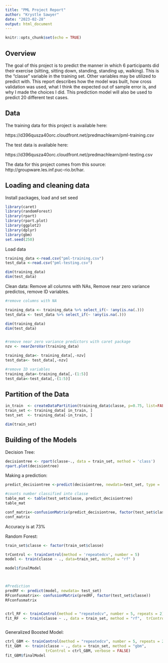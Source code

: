 ```yaml
---
title: "PML Project Report"
author: "Krystle Sawyer"
date: "2023-02-28"
output: html_document
---
```


```r
knitr::opts_chunk$set(echo = TRUE)
```

## Overview

The goal of this project is to predict the manner in which 6 participants did their exercise (sitting, sitting down, standing, standing up, walking). This is the "classe" variable in the training set. Other variables may be utilized to predict with. This report describes how the model was built, how cross validation was used, what I think the expected out of sample error is, and why I made the choices I did. This prediction model will also be used to predict 20 different test cases. 


## Data 
The training data for this project is available here: 

https://d396qusza40orc.cloudfront.net/predmachlearn/pml-training.csv

The test data is available here:

https://d396qusza40orc.cloudfront.net/predmachlearn/pml-testing.csv

The data for this project comes from this source: http://groupware.les.inf.puc-rio.br/har. 

## Loading and cleaning data

Install packages, load and set seed
```r
library(caret)
library(randomForest)
library(rpart)
library(rpart.plot)
library(ggplot2)
library(dplyr)
library(gbm)
set.seed(250)
```


Load data
```r
training_data <-read.csv("pml-training.csv")
test_data <-read.csv("pml-testing.csv")

dim(training_data)
dim(test_data)
```

Clean data: Remove all columns with NAs, Remove near zero variance predictos, remove ID variables. 
```r
#remove columns with NA

training_data <- training_data %>% select_if(~ !any(is.na(.)))
test_data <- test_data %>% select_if(~ !any(is.na(.)))

dim(training_data)
dim(test_data)


#remove near zero variance predictors with caret package
nzv <- nearZeroVar(training_data)

training_data<- training_data[,-nzv]
test_data<- test_data[,-nzv]

#remove ID variables
training_data<-training_data[,-(1:5)]
test_data<-test_data[,-(1:5)]

```

## Partition of the Data
```r
in_train  <- createDataPartition(training_data$classe, p=0.75, list=FALSE)
train_set <- training_data[ in_train, ]
test_set  <- training_data[-in_train, ]

dim(train_set)

```


## Building of the Models

Decision Tree:
```r

decisiontree <- rpart(classe~., data = train_set, method = 'class')
rpart.plot(decisiontree)
```
Making a prediction:
```r
predict_decisiontree <-predict(decisiontree, newdata=test_set, type = 'class')

#counts number classified into classe
table_mat <- table(test_set$classe, predict_decisiontree)
table_mat

```
```r
conf_matrix<-confusionMatrix(predict_decisiontree, factor(test_set$classe))
conf_matrix
```
Accuracy is at 73%


Random Forest:
```r
train_set$classe <- factor(train_set$classe)

trControl <- trainControl(method = 'repeatedcv', number = 5)
model <- train(classe ~ ., data=train_set, method = "rf" )

model$finalModel



#Prediction
predRF <- predict(model, newdata= test_set)
RFconfusmatrix<- confusionMatrix(predRF, factor(test_set$classe))
RFconfusmatrix


ctrl_RF <- trainControl(method = "repeatedcv", number = 5, repeats = 2)
fit_RF  <- train(classe ~ ., data = train_set, method = "rf",  trControl = ctrl_RF, verbose = FALSE)



```




Generalized Boosted Model:

```r

ctrl_GBM <- trainControl(method = "repeatedcv", number = 5, repeats = 2)
fit_GBM  <- train(classe ~ ., data = train_set, method = "gbm",
                  trControl = ctrl_GBM, verbose = FALSE)
fit_GBM$finalModel

```




